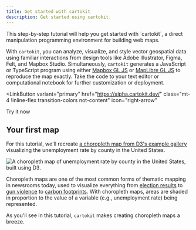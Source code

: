 ```yaml
---
title: Get started with cartokit
description: Get started using cartokit.
---
```




<Topline>
  This step-by-step tutorial will help you get started with `cartokit`, a direct
  manipulation programming environment for building web maps.
</Topline>

With `cartokit`, you can analyze, visualize, and style vector geospatial data using familiar interactions from design tools like Adobe Illustrator, Figma, Felt, and Mapbox Studio. Simultaneously, `cartokit` generates a JavaScript or TypeScript program using either [Mapbox GL JS](https://docs.mapbox.com/mapbox-gl-js/guides) or [MapLibre GL JS](https://maplibre.org/maplibre-gl-js/docs/) to reproduce the map exactly. Take the code to your text editor or computational notebook for further customization or deployment.

<LinkButton
  variant="primary"
  href="https://alpha.cartokit.dev/"
  class="mt-4 !inline-flex transition-colors not-content"
  icon="right-arrow"
>
  Try it now
</LinkButton>

## Your first map

For this tutorial, we'll recreate [a choropleth map from D3's example gallery](https://observablehq.com/@d3/choropleth/2) visualizing the unemployment rate by county in the United States.

![A choropleth map of unemployment rate by county in the United States, built using D3.](../../../assets/d3-choropleth.svg)

Choropleth maps are one of the most common forms of thematic mapping in newsrooms today, used to visualize everything from [election results](https://www.nytimes.com/interactive/2021/upshot/2020-election-map.html) to [gun violence](https://www.nytimes.com/interactive/2024/05/14/us/gun-homicides-map.html) to [carbon footprints](https://www.nytimes.com/interactive/2022/12/13/climate/climate-footprint-map-neighborhood.html). With choropleth maps, areas are shaded in proportion to the value of a variable (e.g., unemployment rate) being represented.

As you'll see in this tutorial, `cartokit` makes creating choropleth maps a breeze.

